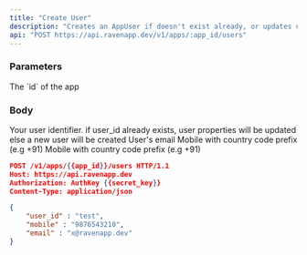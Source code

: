 ```yaml
---
title: "Create User"
description: "Creates an AppUser if doesn't exist already, or updates user properties"
api: "POST https://api.ravenapp.dev/v1/apps/:app_id/users"
---
```


### Parameters

<Param path="app_id" type="string" required>
  The `id` of the app
</Param>

### Body

<Param path="user_id" type="string" required>
  Your user identifier. if user_id already exists, user properties will be
  updated else a new user will be created
</Param>

<Param body="email" type="string">
  User's email
</Param>

<Param body="mobile" type="string">
  Mobile with country code prefix (e.g +91)
</Param>

<Param body="whatsapp_mobile" type="string">
  Mobile with country code prefix (e.g +91)
</Param>

<RequestExample>

```json Request Example
POST /v1/apps/{{app_id}}/users HTTP/1.1
Host: https://api.ravenapp.dev
Authorization: AuthKey {{secret_key}}
Content-Type: application/json

{
    "user_id" : "test",
    "mobile" : "9876543210",
    "email" : "x@ravenapp.dev"
}
```

</RequestExample>
